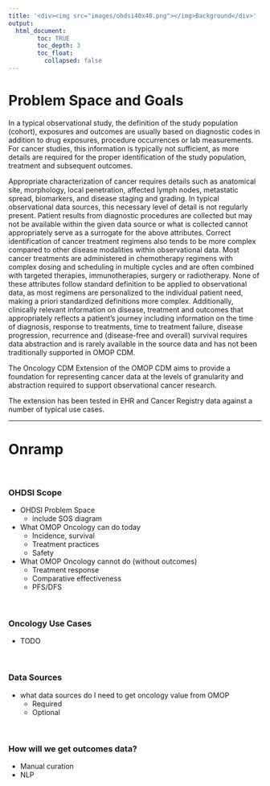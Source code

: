 ```yaml
---
title: '<div><img src="images/ohdsi40x40.png"></img>Background</div>'
output: 
  html_document:
        toc: TRUE
        toc_depth: 3
        toc_float:
          collapsed: false
---
```


# **Problem Space and Goals**

In a typical observational study, the definition of the study population (cohort), exposures and outcomes are usually based on diagnostic codes in addition to drug exposures, procedure occurrences or lab measurements. For cancer studies, this information is typically not sufficient, as more details are required for the proper identification of the study population, treatment and subsequent outcomes.

Appropriate characterization of cancer requires details such as anatomical site, morphology, local penetration, affected lymph nodes, metastatic spread, biomarkers, and disease staging and grading. In typical observational data sources, this necessary level of detail is not regularly present. Patient results from diagnostic procedures are collected but may not be available within the given data source or what is collected cannot appropriately serve as a surrogate for the above attributes. Correct identification of cancer treatment regimens also tends to be more complex compared to other disease modalities within observational data. Most cancer treatments are administered in chemotherapy regimens with complex dosing and scheduling in multiple cycles and are often combined with targeted therapies, immunotherapies, surgery or radiotherapy. None of these attributes follow standard definition to be applied to observational data, as most regimens are personalized to the individual patient need, making a priori standardized definitions more complex. Additionally, clinically relevant information on disease, treatment and outcomes that appropriately reflects a patient’s journey including information on the time of diagnosis, response to treatments, time to treatment failure, disease progression, recurrence and (disease-free and overall) survival requires data abstraction and is rarely available in the source data and has not been traditionally supported in OMOP CDM.

The Oncology CDM Extension of the OMOP CDM aims to provide a foundation for representing cancer data at the levels of granularity and abstraction required to support observational cancer research.

The extension has been tested in EHR and Cancer Registry data against a number of typical use cases.


---



# **Onramp **

<br>

### OHDSI Scope

- OHDSI Problem Space
  - include SOS diagram
- What OMOP Oncology can do today
  - Incidence, survival
  - Treatment practices
  - Safety
- What OMOP Oncology cannot do (without outcomes)
  - Treatment response
  - Comparative effectiveness
  - PFS/DFS
  
<br>

### Oncology Use Cases
  - TODO
  
<br>

### Data Sources
- what data sources do I need to get oncology value from OMOP
	- Required
	- Optional

<br>

### How will we get outcomes data?
  - Manual curation
  - NLP